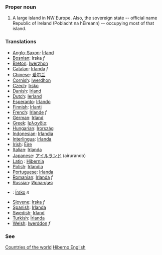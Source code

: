 ===Proper noun===
# A large island in NW Europe. Also, the sovereign state -- official name Republic of Ireland (Poblacht na hÉireann) -- occupying most of that island.
===Translations===
*[[Anglo-Saxon]]: [[Írland]]
*[[Bosnian]]: Irska ''f''
*[[Breton]]: [[Iwerzhon]]
*[[Catalan]]: [[Irlanda]] ''f''
*[[Chinese]]: [[爱尔兰]]
*[[Cornish]]: [[Iwerdhon]]
*[[Czech]]: [[Irsko]]
*[[Danish]]: [[Irland]]
*[[Dutch]]: [[Ierland]]
*[[Esperanto]]: [[Irlando]]
*[[Finnish]]: [[Irlanti]]
*[[French]]: [[Irlande]] ''f''
*[[German]]: [[Irland]]
*[[Greek]]: [[Ιρλανδία]]
*[[Hungarian]]: [[Írország]]
*[[Indonesian]]: [[Irlandia]]
*[[Interlingua]]: [[Irlanda]]
*[[Irish]]: [[Éire]]
*[[Italian]]: [[Irlanda]]
*[[Japanese]]: [[アイルランド]] (airurando)
*[[Latin]] : [[Hibernia]]
*[[Polish]]: [[Irlandia]]
*[[Portuguese]]: [[Irlanda]]
*[[Romanian]]: [[Irlanda]] ''f''
*[[Russian]]: [[Ирландия]]
*{{sk}}: [[Írsko]] ''n''
*[[Slovene]]: [[Irska]] ''f''
*[[Spanish]]: [[Irlanda]]
*[[Swedish]]: [[Irland]]
*[[Turkish]]: [[İrlanda]]
*[[Welsh]]: [[Iwerddon]] ''f''

===See===
[[Countries of the world]]
[[Hiberno English]]